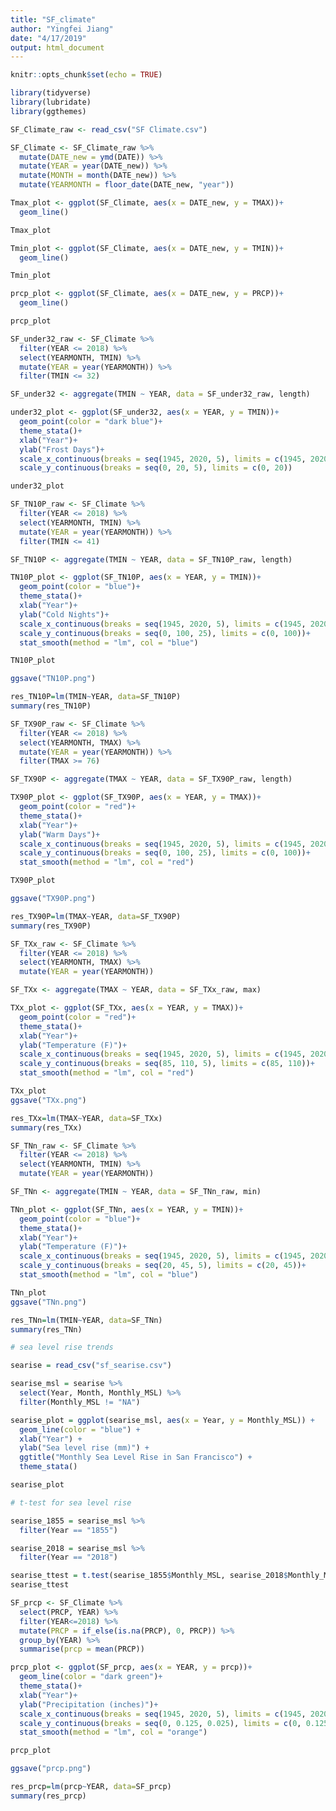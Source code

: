 ```yaml
---
title: "SF_climate"
author: "Yingfei Jiang"
date: "4/17/2019"
output: html_document
---
```


```r
knitr::opts_chunk$set(echo = TRUE)
```

```r

library(tidyverse)
library(lubridate)
library(ggthemes)

```

```r

SF_Climate_raw <- read_csv("SF Climate.csv")

SF_Climate <- SF_Climate_raw %>% 
  mutate(DATE_new = ymd(DATE)) %>% 
  mutate(YEAR = year(DATE_new)) %>% 
  mutate(MONTH = month(DATE_new)) %>% 
  mutate(YEARMONTH = floor_date(DATE_new, "year"))

```

```r

Tmax_plot <- ggplot(SF_Climate, aes(x = DATE_new, y = TMAX))+
  geom_line()

Tmax_plot

```

```r

Tmin_plot <- ggplot(SF_Climate, aes(x = DATE_new, y = TMIN))+
  geom_line()

Tmin_plot

```

```r

prcp_plot <- ggplot(SF_Climate, aes(x = DATE_new, y = PRCP))+
  geom_line()

prcp_plot

```

```r

SF_under32_raw <- SF_Climate %>% 
  filter(YEAR <= 2018) %>% 
  select(YEARMONTH, TMIN) %>%
  mutate(YEAR = year(YEARMONTH)) %>% 
  filter(TMIN <= 32)

SF_under32 <- aggregate(TMIN ~ YEAR, data = SF_under32_raw, length)

under32_plot <- ggplot(SF_under32, aes(x = YEAR, y = TMIN))+
  geom_point(color = "dark blue")+
  theme_stata()+
  xlab("Year")+
  ylab("Frost Days")+
  scale_x_continuous(breaks = seq(1945, 2020, 5), limits = c(1945, 2020))+
  scale_y_continuous(breaks = seq(0, 20, 5), limits = c(0, 20))

under32_plot

```

```r

SF_TN10P_raw <- SF_Climate %>% 
  filter(YEAR <= 2018) %>% 
  select(YEARMONTH, TMIN) %>%
  mutate(YEAR = year(YEARMONTH)) %>% 
  filter(TMIN <= 41)

SF_TN10P <- aggregate(TMIN ~ YEAR, data = SF_TN10P_raw, length)

TN10P_plot <- ggplot(SF_TN10P, aes(x = YEAR, y = TMIN))+
  geom_point(color = "blue")+
  theme_stata()+
  xlab("Year")+
  ylab("Cold Nights")+
  scale_x_continuous(breaks = seq(1945, 2020, 5), limits = c(1945, 2020))+
  scale_y_continuous(breaks = seq(0, 100, 25), limits = c(0, 100))+
  stat_smooth(method = "lm", col = "blue")

TN10P_plot

ggsave("TN10P.png")

res_TN10P=lm(TMIN~YEAR, data=SF_TN10P)
summary(res_TN10P)

```

```r

SF_TX90P_raw <- SF_Climate %>% 
  filter(YEAR <= 2018) %>% 
  select(YEARMONTH, TMAX) %>%
  mutate(YEAR = year(YEARMONTH)) %>% 
  filter(TMAX >= 76)

SF_TX90P <- aggregate(TMAX ~ YEAR, data = SF_TX90P_raw, length)

TX90P_plot <- ggplot(SF_TX90P, aes(x = YEAR, y = TMAX))+
  geom_point(color = "red")+
  theme_stata()+
  xlab("Year")+
  ylab("Warm Days")+
  scale_x_continuous(breaks = seq(1945, 2020, 5), limits = c(1945, 2020))+
  scale_y_continuous(breaks = seq(0, 100, 25), limits = c(0, 100))+
  stat_smooth(method = "lm", col = "red")

TX90P_plot

ggsave("TX90P.png")

res_TX90P=lm(TMAX~YEAR, data=SF_TX90P)
summary(res_TX90P)

```

```r

SF_TXx_raw <- SF_Climate %>% 
  filter(YEAR <= 2018) %>% 
  select(YEARMONTH, TMAX) %>% 
  mutate(YEAR = year(YEARMONTH))

SF_TXx <- aggregate(TMAX ~ YEAR, data = SF_TXx_raw, max)

TXx_plot <- ggplot(SF_TXx, aes(x = YEAR, y = TMAX))+
  geom_point(color = "red")+
  theme_stata()+
  xlab("Year")+
  ylab("Temperature (F)")+
  scale_x_continuous(breaks = seq(1945, 2020, 5), limits = c(1945, 2020))+
  scale_y_continuous(breaks = seq(85, 110, 5), limits = c(85, 110))+
  stat_smooth(method = "lm", col = "red")

TXx_plot
ggsave("TXx.png")

res_TXx=lm(TMAX~YEAR, data=SF_TXx)
summary(res_TXx)

```

```r

SF_TNn_raw <- SF_Climate %>% 
  filter(YEAR <= 2018) %>% 
  select(YEARMONTH, TMIN) %>% 
  mutate(YEAR = year(YEARMONTH))

SF_TNn <- aggregate(TMIN ~ YEAR, data = SF_TNn_raw, min)

TNn_plot <- ggplot(SF_TNn, aes(x = YEAR, y = TMIN))+
  geom_point(color = "blue")+
  theme_stata()+
  xlab("Year")+
  ylab("Temperature (F)")+
  scale_x_continuous(breaks = seq(1945, 2020, 5), limits = c(1945, 2020))+
  scale_y_continuous(breaks = seq(20, 45, 5), limits = c(20, 45))+
  stat_smooth(method = "lm", col = "blue")

TNn_plot
ggsave("TNn.png")

res_TNn=lm(TMIN~YEAR, data=SF_TNn)
summary(res_TNn)

```

```r
# sea level rise trends

searise = read_csv("sf_searise.csv")

searise_msl = searise %>% 
  select(Year, Month, Monthly_MSL) %>% 
  filter(Monthly_MSL != "NA")

searise_plot = ggplot(searise_msl, aes(x = Year, y = Monthly_MSL)) +
  geom_line(color = "blue") +
  xlab("Year") +
  ylab("Sea level rise (mm)") +
  ggtitle("Monthly Sea Level Rise in San Francisco") + 
  theme_stata()

searise_plot


```


```r

# t-test for sea level rise

searise_1855 = searise_msl %>% 
  filter(Year == "1855")

searise_2018 = searise_msl %>% 
  filter(Year == "2018")

searise_ttest = t.test(searise_1855$Monthly_MSL, searise_2018$Monthly_MSL)
searise_ttest

```

```r

SF_prcp <- SF_Climate %>% 
  select(PRCP, YEAR) %>% 
  filter(YEAR<=2018) %>% 
  mutate(PRCP = if_else(is.na(PRCP), 0, PRCP)) %>% 
  group_by(YEAR) %>% 
  summarise(prcp = mean(PRCP)) 

prcp_plot <- ggplot(SF_prcp, aes(x = YEAR, y = prcp))+
  geom_line(color = "dark green")+
  theme_stata()+
  xlab("Year")+
  ylab("Precipitation (inches)")+
  scale_x_continuous(breaks = seq(1945, 2020, 5), limits = c(1945, 2020))+
  scale_y_continuous(breaks = seq(0, 0.125, 0.025), limits = c(0, 0.125))+
  stat_smooth(method = "lm", col = "orange")

prcp_plot

ggsave("prcp.png")

res_prcp=lm(prcp~YEAR, data=SF_prcp)
summary(res_prcp)

```

